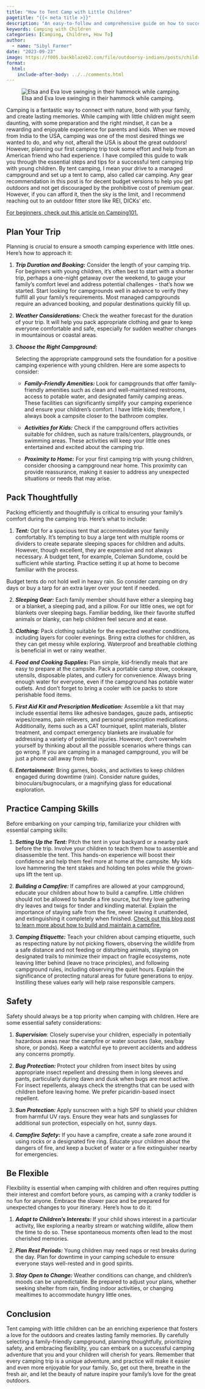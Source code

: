 ```yaml
---
title: "How to Tent Camp with Little Children"
pagetitle: "{{< meta title >}}"
description: "An easy-to-follow and comprehensive guide on how to successfully tent camp with little children on a managed campground."
keywords: Camping with Children
categories: [Camping, Children, How To]
author: 
  - name: "Sibyl Farmer"
date: "2023-09-23"
image: https://f005.backblazeb2.com/file/outdoorsy-indians/posts/children-hammock.jpg
format:
  html:
    include-after-body: ../../comments.html
---
```


![Elsa and Eva love swinging in their hammock while camping.](https://f005.backblazeb2.com/file/outdoorsy-indians/posts/children-hammock.jpg){fig-alt="Two Indian kids swinging in a blue hammock while camping." .preview-image}


Camping is a fantastic way to connect with nature, bond with your family, and create lasting memories. While camping with little children might seem daunting, with some preparation and the right mindset, it can be a rewarding and enjoyable experience for parents and kids. When we moved from India to the USA, camping was one of the most desired things we wanted to do, and why not, afterall the USA is about the great outdoors! However, planning our first camping trip took some effort and help from an American friend who had experience. I have compiled this guide to walk you through the essential steps and tips for a successful tent camping trip with young children. By tent camping, I mean your drive to a managed campground and set up a tent to camp, also called car camping. Any gear recommendation in this post is for decent budget versions to help you get outdoors and not get discouraged by the prohibitive cost of premium gear. However, if you can afford it, then the sky is the limit, and I recommend reaching out to an outdoor fitter store like REI, DICKs’ etc. 

[For beginners, check out this article on Camping101.](https://outdoorsyindians.com/posts/004-00-a-beginners-guide-to-camping/){target="_blank"}

## Plan Your Trip

Planning is crucial to ensure a smooth camping experience with little ones. Here's how to approach it:

1. **_Trip Duration and Booking:_** Consider the length of your camping trip. For beginners with young children, it's often best to start with a shorter trip, perhaps a one-night getaway over the weekend, to gauge your family's comfort level and address potential challenges - that’s how we started. Start looking for campgrounds well in advance to verify they fulfill all your family’s requirements. Most managed campgrounds require an advanced booking, and popular destinations quickly fill up. 

2. **_Weather Considerations:_** Check the weather forecast for the duration of your trip. It will help you pack appropriate clothing and gear to keep everyone comfortable and safe, especially for sudden weather changes in mountainous or coastal areas.

3. **_Choose the Right Campground:_**

    Selecting the appropriate campground sets the foundation for a positive camping experience with young children. Here are some aspects to consider:

   * **_Family-Friendly Amenities: _**Look for campgrounds that offer family-friendly amenities such as clean and well-maintained restrooms, access to potable water, and designated family camping areas. These facilities can significantly simplify your camping experience and ensure your children's comfort. I have little kids; therefore, I always book a campsite closer to the bathroom complex.  

   * **_Activities for Kids:_** Check if the campground offers activities suitable for children, such as nature trails/centers, playgrounds, or swimming areas. These activities will keep your little ones entertained and excited about the camping trip.

   * **_Proximity to Home:_** For your first camping trip with young children, consider choosing a campground near home. This proximity can provide reassurance, making it easier to address any unexpected situations or needs that may arise.

## Pack Thoughtfully

Packing efficiently and thoughtfully is critical to ensuring your family's comfort during the camping trip. Here's what to include:

1. **_Tent:_** Opt for a spacious tent that accommodates your family comfortably. It’s tempting to buy a large tent with multiple rooms or dividers to create separate sleeping spaces for children and adults. However, though excellent, they are expensive and not always necessary. A budget tent, for example, Coleman Sundome, could be sufficient while starting. Practice setting it up at home to become familiar with the process. 

::: callout-warning
Budget tents do not hold well in heavy rain. So consider camping on dry days or buy a tarp for an extra layer over your tent if needed.
:::

2. **_Sleeping Gear:_** Each family member should have either a sleeping bag or a blanket, a sleeping pad, and a pillow. For our little ones, we opt for blankets over sleeping bags. Familiar bedding, like their favorite stuffed animals or blanky, can help children feel secure and at ease. 

3. **_Clothing:_** Pack clothing suitable for the expected weather conditions, including layers for cooler evenings. Bring extra clothes for children, as they can get messy while exploring. Waterproof and breathable clothing is beneficial in wet or rainy weather.

4. **_Food and Cooking Supplies: _**Plan simple, kid-friendly meals that are easy to prepare at the campsite. Pack a portable camp stove, cookware, utensils, disposable plates, and cutlery for convenience. Always bring enough water for everyone, even if the campground has potable water outlets. And don't forget to bring a cooler with ice packs to store perishable food items. 

5. **_First Aid Kit and Prescription Medication:_** Assemble a kit that may include essential items like adhesive bandages, gauze pads, antiseptic wipes/creams, pain relievers, and personal prescription medications. Additionally, items such as a CAT tourniquet, splint materials, blister treatment, and compact emergency blankets are invaluable for addressing a variety of potential injuries. However, don’t overwhelm yourself by thinking about all the possible scenarios where things can go wrong. If you are camping in a managed campground, you will be just a phone call away from help. 

6. **_Entertainment:_** Bring games, books, and activities to keep children engaged during downtime (rain). Consider nature guides, binoculars/bugnoculars, or a magnifying glass for educational exploration.

## Practice Camping Skills

Before embarking on your camping trip, familiarize your children with essential camping skills:

1. **_Setting Up the Tent: _**Pitch the tent in your backyard or a nearby park before the trip. Involve your children to teach them how to assemble and disassemble the tent. This hands-on experience will boost their confidence and help them feel more at home at the campsite. My kids love hammering the tent stakes and holding ten poles while the grown-ups lift the tent up.

2. **_Building a Campfire: _**If campfires are allowed at your campground, educate your children about how to build a campfire. Little children should not be allowed to handle a fire source, but they love gathering dry leaves and twigs for tinder and kindling material. Explain the importance of staying safe from the fire, never leaving it unattended, and extinguishing it completely when finished. [Check out this blog post to learn more about how to build and maintain a campfire. ](https://outdoorsyindians.com/posts/005-00-how-to-build-a-campfire/){target="_blank"}

3. **_Camping Etiquette:_** Teach your children about camping etiquette, such as respecting nature by not picking flowers, observing the wildlife from a safe distance and not feeding or disturbing animals, staying on designated trails to minimize their impact on fragile ecosystems, note leaving litter behind (leave no trace principles), and following campground rules, including observing the quiet hours. Explain the significance of protecting natural areas for future generations to enjoy. Instilling these values early will help raise responsible campers.

## Safety

Safety should always be a top priority when camping with children. Here are some essential safety considerations:

1. **_Supervision_**: Closely supervise your children, especially in potentially hazardous areas near the campfire or water sources (lake, sea/bay shore, or ponds). Keep a watchful eye to prevent accidents and address any concerns promptly.

2. **_Bug Protection: _**Protect your children from insect bites by using appropriate insect repellent and dressing them in long sleeves and pants, particularly during dawn and dusk when bugs are most active. For insect repellents, always check the strengths that can be used with children before leaving home. We prefer picaridin-based insect repellent.

3. **_Sun Protection: _**Apply sunscreen with a high SPF to shield your children from harmful UV rays. Ensure they wear hats and sunglasses for additional sun protection, especially on hot, sunny days.

4. **_Campfire Safety:_** If you have a campfire, create a safe zone around it using rocks or a designated fire ring. Educate your children about the dangers of fire, and keep a bucket of water or a fire extinguisher nearby for emergencies.

## Be Flexible

Flexibility is essential when camping with children and often requires putting their interest and comfort before yours, as camping with a cranky toddler is no fun for anyone. Embrace the slower pace and be prepared for unexpected changes to your itinerary. Here's how to do it:

1. **_Adapt to Children's Interests: _**If your child shows interest in a particular activity, like exploring a nearby stream or watching wildlife, allow them the time to do so. These spontaneous moments often lead to the most cherished memories.

2. **_Plan Rest Periods:_** Young children may need naps or rest breaks during the day. Plan for downtime in your camping schedule to ensure everyone stays well-rested and in good spirits.

3. **_Stay Open to Change: _**Weather conditions can change, and children's moods can be unpredictable. Be prepared to adjust your plans, whether seeking shelter from rain, finding indoor activities, or changing mealtimes to accommodate hungry little ones.

## Conclusion

Tent camping with little children can be an enriching experience that fosters a love for the outdoors and creates lasting family memories. By carefully selecting a family-friendly campground, planning thoughtfully, prioritizing safety, and embracing flexibility, you can embark on a successful camping adventure that you and your children will cherish for years. Remember that every camping trip is a unique adventure, and practice will make it easier and even more enjoyable for your family. So, get out there, breathe in the fresh air, and let the beauty of nature inspire your family's love for the great outdoors.

